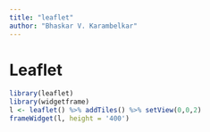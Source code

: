 ```yaml
---
title: "leaflet"
author: "Bhaskar V. Karambelkar"
---
```


# Leaflet

```r
library(leaflet)
library(widgetframe)
l <- leaflet() %>% addTiles() %>% setView(0,0,2)
frameWidget(l, height = '400')
```
